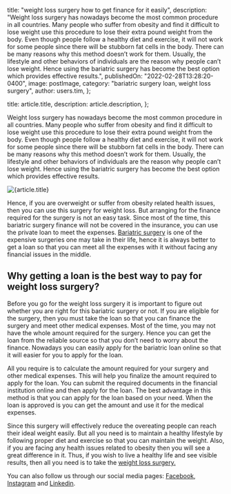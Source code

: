 
  title: "weight loss surgery how to get finance for it easily",
  description:
    "Weight loss surgery has nowadays become the most common procedure in all countries. Many people who suffer from obesity and find it difficult to lose weight use this procedure to lose their extra pound weight from the body. Even though people follow a healthy diet and exercise, it will not work for some people since there will be stubborn fat cells in the body. There can be many reasons why this method doesn’t work for them. Usually, the lifestyle and other behaviors of individuals are the reason why people can’t lose weight. Hence using the bariatric surgery has become the best option which provides effective results.",
  publishedOn: "2022-02-28T13:28:20-0400",
  image: postImage,
  category: "bariatric surgery loan, weight loss surgery",
  author: users.tim,
};

  title: article.title,
  description: article.description,
};


Weight loss surgery has nowadays become the most common procedure in all countries. Many people who suffer from obesity and find it difficult to lose weight use this procedure to lose their extra pound weight from the body. Even though people follow a healthy diet and exercise, it will not work for some people since there will be stubborn fat cells in the body. There can be many reasons why this method doesn’t work for them. Usually, the lifestyle and other behaviors of individuals are the reason why people can’t lose weight. Hence using the bariatric surgery has become the best option which provides effective results.

<Image src={postImage} alt={article.title} />

Hence, if you are overweight or suffer from obesity related health issues, then you can use this surgery for weight loss. But arranging for the finance required for the surgery is not an easy task. Since most of the time, this bariatric surgery finance will not be covered in the insurance, you can use the private loan to meet the expenses. [Bariatric surgery](https://medical.tlc.com.au/bariatric-surgery/) is one of the expensive surgeries one may take in their life, hence it is always better to get a loan so that you can meet all the expenses with it without facing any financial issues in the middle.

## Why getting a loan is the best way to pay for weight loss surgery?

Before you go for the weight loss surgery it is important to figure out whether you are right for this bariatric surgery or not. If you are eligible for the surgery, then you must take the loan so that you can finance the surgery and meet other medical expenses. Most of the time, you may not have the whole amount required for the surgery. Hence you can get the loan from the reliable source so that you don’t need to worry about the finance. Nowadays you can easily apply for the bariatric loan online so that it will easier for you to apply for the loan.

All you require is to calculate the amount required for your surgery and other medical expenses. This will help you finalize the amount required to apply for the loan. You can submit the required documents in the financial institution online and then apply for the loan. The best advantage in this method is that you can apply for the loan based on your need. When the loan is approved is you can get the amount and use it for the medical expenses.

Since this surgery will effectively reduce the overeating people can reach their ideal weight easily. But all you need is to maintain a healthy lifestyle by following proper diet and exercise so that you can maintain the weight. Also, if you are facing any health issues related to obesity then you will see a great difference in it. Thus, if you wish to live a healthy life and see visible results, then all you need is to take the [weight loss surgery.](https://tlc.com.au/weight-loss-surgery-harmonal-changes/)

You can also follow us through our social media pages: [Facebook](https://www.facebook.com/totallifestylecredit/), [Instagram](https://www.instagram.com/tlc.social) and [Linkedin](https://www.linkedin.com/in/tim-boon-bba34350?trk=org-employees_profile-result-card_result-card_full-click).
